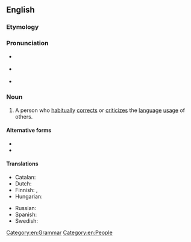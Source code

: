 {{also|grammar nazi}}
==English==

===Etymology===
{{compound|en|grammar|Nazi|t2=one who imposes one's views on others; one who is considered unfairly oppressive or needlessly strict}}<!--This is not derived by analogy to the ''Seinfeld'' "Soup Nazi", since citations of "grammar Nazi" predate that Seinfeld skit.-->

===Pronunciation===
* {{a|RP}} {{IPA|/ˈɡɹæmə(ɹ) ˈnɑːtsi/|lang=en}}
* {{a|GA}} {{IPA|/ˈɡɹæmɚ ˈnɑːtsi/|/ˈɡɹæmɚ ˈnætsi/|lang=en}}
* {{hyphenation|gram|mar Nazi|lang=en}}

===Noun===
{{en-noun}}

# {{lb|en|slang|idiomatic}} A person who [[habitually]] [[correct#Verb|corrects]] or [[criticize]]s the [[language]] [[usage]] of others.

====Alternative forms====
* {{l|en|grammarnazi}}
* {{l|en|grammar nazi}}

====Translations====
{{trans-top|person who habitually corrects or criticizes the language usage of others}}
* Catalan: {{t|ca|talibà ortogràfic}}
* Dutch: {{t+|nl|taalnazi}}
* Finnish: {{t+|fi|pilkunnussija}}, {{t|fi|kielipoliisi}}
* Hungarian: {{t|hu|nyelvtannáci}}
{{trans-mid}}
* Russian: {{t+|ru|граммар-на́ци|m|f}}
* Spanish: {{t|es|talibán ortográfico|m}}
* Swedish: {{t+|sv|språkpolis|c}}
{{trans-bottom}}

[[Category:en:Grammar]]
[[Category:en:People]]